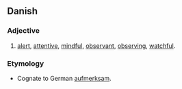 == Danish ==
=== Adjective ===

# [[alert]], [[attentive]], [[mindful]], [[observant]], [[observing]], [[watchful]].

=== Etymology ===
* Cognate to German [[aufmerksam]].
